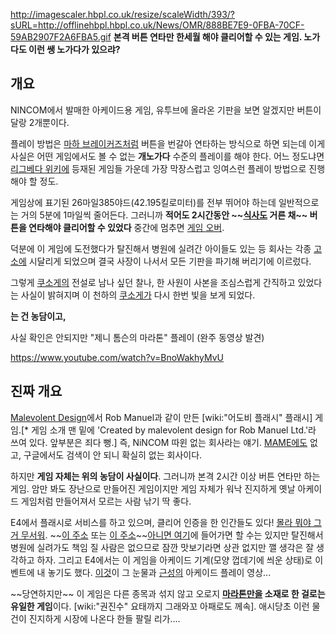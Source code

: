 http://imagescaler.hbpl.co.uk/resize/scaleWidth/393/?sURL=http://offlinehbpl.hbpl.co.uk/News/OMR/888BE7E9-0FBA-70CF-59AB2907F2A6FBA5.gif
'''본격 버튼 연타만 한세월 해야 클리어할 수 있는 게임. 노가다도 이런 쌩 노가다가 있으랴?'''

== 개요 ==
NINCOM에서 발매한 아케이드용 게임, 유투브에 올라온 기판을 보면 알겠지만 버튼이 달랑 2개뿐이다.

플레이 방법은 [[마하 브레이커즈]]처럼 버튼을 번갈아 연타하는 방식으로 하면 되는데 이게 사실은 어떤 게임에서도 볼 수 없는 '''개노가다''' 수준의 플레이를 해야 한다. 어느 정도냐면 [[리그베다 위키]]에 등재된 게임들 가운데 가장 막장스럽고 잉여스런 플레이 방법으로 진행해야 할 정도.

게임상에 표기된 26마일385야드(42.195킬로미터)를 전부 뛰어야 하는데 일반적으로는 거의 5분에 1마일씩 줄어든다. 그러니까 '''적어도 2시간동안 ~~[[식사]]도 거른 채~~ 버튼을 연타해야 클리어할 수 있었다''' 중간에 멈추면 [[게임 오버]].

덕분에 이 게임에 도전했다가 탈진해서 병원에 실려간 아이들도 있는 등 회사는 각종 [[고소]]에 시달리게 되었으며 결국 사장이 나서서 모든 기판을 파기해 버리기에 이르렀다.

그렇게 [[쿠소게]]의 전설로 남나 싶던 찰나, 한 사원이 사본을 조심스럽게 간직하고 있었다는 사실이 밝혀지며 이 천하의 [[쿠소게]]가 다시 한번 빛을 보게 되었다.


'''는 건 농담이고,'''

사실 확인은 안되지만 "제니 톰슨의 마라톤" 플레이 (완주 동영상 발견)

https://www.youtube.com/watch?v=BnoWakhyMvU 

== 진짜 개요 ==
[http://malevolent.com/ Malevolent Design]에서 Rob Manuel과 같이 만든 [wiki:"어도비 플래시" 플래시] 게임.[* 게임 소개 맨 밑에 'Created by malevolent design for Rob Manuel Ltd.'라 쓰여 있다. 앞부분은 죄다 뻥.] 즉, NiNCOM 따윈 없는 회사라는 얘기. [[MAME]]에도 없고, 구글에서도 검색이 안 되니 확실히 없는 회사이다. 

하지만 '''게임 자체는 위의 농담이 사실이다'''. 그러니까 본격 2시간 이상 버튼 연타만 하는 게임. 암만 봐도 장난으로 만들어진 게임이지만 게임 자체가 워낙 진지하게 옛날 아케이드 게임처럼 만들어져서 모르는 사람 낚기 딱 좋다.

E4에서 플래시로 서비스를 하고 있으며, 클리어 인증을 한 인간들도 있다! [[몰라 뭐야 그거 무서워]]. ~~[http://pds20.egloos.com/pds/201009/10/33/marathon.swf 이 주소] 또는 [http://www.e4.com/game/janey-thomson-s-marathon/play.e4 이 주소]~~[http://chocogames.tistory.com/182 아니면 여기]에 들어가면 할 수는 있지만 탈진해서 병원에 실려가도 책임 질 사람은 없으므로 잠깐 맛보기라면 상관 없지만 깰 생각은 잘 생각하고 하자. 그리고 E4에서는 이 게임을 아케이드 기계(모양 껍데기에 씌운 상태)로 이벤트에 내 놓기도 했다. [http://youtu.be/pI921jEphGo 이것]이 그 눈물과 [[근성]]의 아케이드 플레이 영상... 

~~당연하지만~~ 이 게임은 다른 종목과 섞지 않고 오로지 '''[[마라톤]]만을 소재로 한 걸로는 유일한 게임'''이다. [wiki:"권진수" 요태까지 그래와꼬 아패로도 께속]. 애시당초 이런 물건이 진지하게 시장에 나온다 한들 팔릴 리가....
